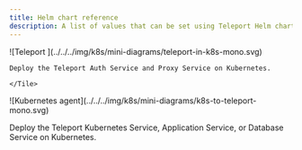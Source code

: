 ```yaml
---
title: Helm chart reference
description: A list of values that can be set using Teleport Helm charts and their purpose
---
```


<TileSet>
<ScopedBlock scope={["oss", "enterprise"]}>
    <Tile href="./reference/teleport-cluster.mdx" icon="kubernetes" title="teleport-cluster">
    ![Teleport ](../../../img/k8s/mini-diagrams/teleport-in-k8s-mono.svg)

    Deploy the Teleport Auth Service and Proxy Service on Kubernetes.

    </Tile>
</ScopedBlock>
<Tile href="./reference/teleport-kube-agent.mdx" icon="kubernetes" title="teleport-kube-agent">
![Kubernetes agent](../../../img/k8s/mini-diagrams/k8s-to-teleport-mono.svg)

Deploy the Teleport Kubernetes Service, Application Service, or Database Service on Kubernetes.

</Tile>
</TileSet>
